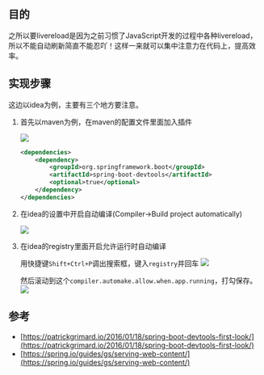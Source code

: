 ## 目的

之所以要livereload是因为之前习惯了JavaScript开发的过程中各种livereload，所以不能自动刷新简直不能忍吖！这样一来就可以集中注意力在代码上，提高效率。



## 实现步骤

这边以idea为例，主要有三个地方要注意。

1. 首先以maven为例，在maven的配置文件里面加入插件

    ![](http://mzvast.github.io/picorz-img/Picorz-pasteshot--2017-03-22T202000+0800)
    
    ```xml
    <dependencies>
        <dependency>
            <groupId>org.springframework.boot</groupId>
            <artifactId>spring-boot-devtools</artifactId>
            <optional>true</optional>
        </dependency>
    </dependencies>
    ```

2. 在idea的设置中开启自动编译(Compiler->Build project automatically)

    ![](http://mzvast.github.io/picorz-img/Picorz-pasteshot--2017-03-22T201155+0800)

3. 在idea的registry里面开启允许运行时自动编译

    用快捷键`Shift+Ctrl+P`调出搜索框，键入`registry`并回车
    ![](http://mzvast.github.io/picorz-img/Picorz-pasteshot--2017-03-22T201320+0800)

    然后滚动到这个`compiler.automake.allow.when.app.running`，打勾保存。
    ![](http://mzvast.github.io/picorz-img/Picorz-pasteshot--2017-03-22T201449+0800)

## 参考

- [https://patrickgrimard.io/2016/01/18/spring-boot-devtools-first-look/](https://patrickgrimard.io/2016/01/18/spring-boot-devtools-first-look/)
- [https://spring.io/guides/gs/serving-web-content/](https://spring.io/guides/gs/serving-web-content/)